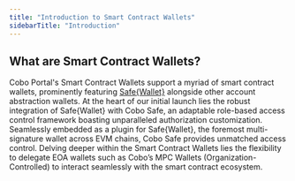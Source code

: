 ```yaml
---
title: "Introduction to Smart Contract Wallets"
sidebarTitle: "Introduction"
---
```


## What are Smart Contract Wallets?

Cobo Portal's Smart Contract Wallets support a myriad of smart contract wallets, prominently featuring [Safe&#123;Wallet&#125;](https://safe.global/wallet) alongside other account abstraction wallets. At the heart of our initial launch lies the robust integration of Safe&#123;Wallet&#125; with Cobo Safe, an adaptable role-based access control framework boasting unparalleled authorization customization. Seamlessly embedded as a plugin for Safe&#123;Wallet&#125;, the foremost multi-signature wallet across EVM chains, Cobo Safe provides unmatched access control. Delving deeper within the Smart Contract Wallets lies the flexibility to delegate EOA wallets such as Cobo’s MPC Wallets (Organization-Controlled) to interact seamlessly with the smart contract ecosystem.